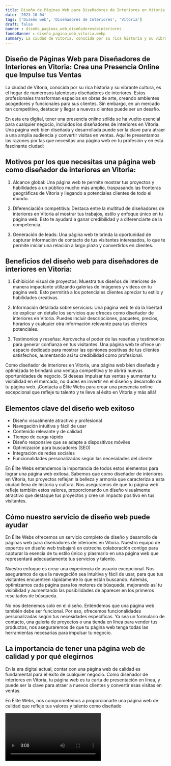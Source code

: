 ```yaml
---
title: Diseño de Páginas Web para Diseñadores de Interiores en Vitoria
date: '2023-10-04'
tags: ['Diseño web', 'Diseñadores de Interiores', 'Vitoria']
draft: false
banner : diseño_paginas_web_diseñadoresdeinteriores
fondoBanner : diseño_pagina_web_vitoria.webp
summary: La ciudad de Vitoria, conocida por su rica historia y su vibrante cultura, es el hogar de numerosos talentosos diseñadores de interiores. Estos profesionales transforman espacios en obras de arte, creando ambientes acogedores y funcionales para sus clientes. Sin embargo, en un mercado tan competitivo, destacar y llegar a nuevos clientes puede ser un desafío.
---
```


## Diseño de Páginas Web para Diseñadores de Interiores en Vitoria: Crea una Presencia Online que Impulse tus Ventas

La ciudad de Vitoria, conocida por su rica historia y su vibrante cultura, es el hogar de numerosos talentosos diseñadores de interiores. Estos profesionales transforman espacios en obras de arte, creando ambientes acogedores y funcionales para sus clientes. Sin embargo, en un mercado tan competitivo, destacar y llegar a nuevos clientes puede ser un desafío.

En esta era digital, tener una presencia online sólida se ha vuelto esencial para cualquier negocio, incluidos los diseñadores de interiores en Vitoria. Una página web bien diseñada y desarrollada puede ser la clave para atraer a una amplia audiencia y convertir visitas en ventas. Aquí te presentamos las razones por las que necesitas una página web en tu profesión y en esta fascinante ciudad:

## Motivos por los que necesitas una página web como diseñador de interiores en Vitoria:

1. Alcance global: Una página web te permite mostrar tus proyectos y habilidades a un público mucho más amplio, traspasando las fronteras geográficas de Vitoria y llegando a potenciales clientes de todo el mundo.

2. Diferenciación competitiva: Destaca entre la multitud de diseñadores de interiores en Vitoria al mostrar tus trabajos, estilo y enfoque único en tu página web. Esto te ayudará a ganar credibilidad y a diferenciarte de la competencia.

3. Generación de leads: Una página web te brinda la oportunidad de capturar información de contacto de tus visitantes interesados, lo que te permite iniciar una relación a largo plazo y convertirlos en clientes.

## Beneficios del diseño web para diseñadores de interiores en Vitoria:

1. Exhibición visual de proyectos: Muestra tus diseños de interiores de manera impactante utilizando galerías de imágenes y videos en tu página web. Esto permitirá a los potenciales clientes apreciar tu estilo y habilidades creativas.

2. Información detallada sobre servicios: Una página web te da la libertad de explicar en detalle los servicios que ofreces como diseñador de interiores en Vitoria. Puedes incluir descripciones, paquetes, precios, horarios y cualquier otra información relevante para tus clientes potenciales.

3. Testimonios y reseñas: Aprovecha el poder de las reseñas y testimonios para generar confianza en tus visitantes. Una página web te ofrece un espacio dedicado para mostrar las opiniones positivas de tus clientes satisfechos, aumentando así tu credibilidad como profesional.

Como diseñador de interiores en Vitoria, una página web bien diseñada y optimizada te brindará una ventaja competitiva y te abrirá nuevas oportunidades de negocio. Si deseas impulsar tus ventas y aumentar tu visibilidad en el mercado, no dudes en invertir en el diseño y desarrollo de tu página web. ¡Contacta a Élite Webs para crear una presencia online excepcional que refleje tu talento y te lleve al éxito en Vitoria y más allá!

<GifSeo />

<Cta />

## Elementos clave del diseño web exitoso

- Diseño visualmente atractivo y profesional
- Navegación intuitiva y fácil de usar
- Contenido relevante y de calidad
- Tiempo de carga rápido
- Diseño responsive que se adapte a dispositivos móviles
- Optimización para buscadores (SEO)
- Integración de redes sociales
- Funcionalidades personalizadas según las necesidades del cliente

En Élite Webs entendemos la importancia de todos estos elementos para lograr una página web exitosa. Sabemos que como diseñador de interiores en Vitoria, tus proyectos reflejan la belleza y armonía que caracteriza a esta ciudad llena de historia y cultura. Nos aseguramos de que tu página web refleje también estos valores, proporcionando un diseño visualmente atractivo que destaque tus proyectos y cree un impacto positivo en tus visitantes.

## Cómo nuestro servicio de diseño web puede ayudar

En Élite Webs ofrecemos un servicio completo de diseño y desarrollo de páginas web para diseñadores de interiores en Vitoria. Nuestro equipo de expertos en diseño web trabajará en estrecha colaboración contigo para capturar la esencia de tu estilo único y plasmarlo en una página web que representará adecuadamente tus servicios y talento.

Nuestro enfoque es crear una experiencia de usuario excepcional. Nos aseguramos de que la navegación sea intuitiva y fácil de usar, para que tus visitantes encuentren rápidamente lo que están buscando. Además, optimizamos cada página para los motores de búsqueda, mejorando así tu visibilidad y aumentando las posibilidades de aparecer en los primeros resultados de búsqueda.

No nos detenemos solo en el diseño. Entendemos que una página web también debe ser funcional. Por eso, ofrecemos funcionalidades personalizadas según tus necesidades específicas. Ya sea un formulario de contacto, una galería de proyectos o una tienda en línea para vender tus productos, nos aseguraremos de que tu página web tenga todas las herramientas necesarias para impulsar tu negocio.

## La importancia de tener una página web de calidad y por qué elegirnos

En la era digital actual, contar con una página web de calidad es fundamental para el éxito de cualquier negocio. Como diseñador de interiores en Vitoria, tu página web es tu carta de presentación en línea, y puede ser la clave para atraer a nuevos clientes y convertir esas visitas en ventas.

En Élite Webs, nos comprometemos a proporcionarte una página web de calidad que refleje tus valores y talento como diseñado

<Video />

<CtaBot job='Diseñadores de Interiores' city='Vitoria'/>

<Gmaps query='Vitoria+españa+maps' />